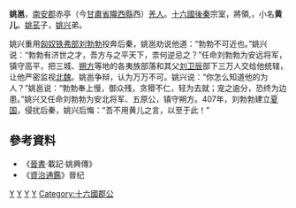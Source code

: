 '''姚邕'''，[[南安郡|南安郡]]赤亭（今[[甘肅省|甘肅省]][[隴西縣|隴西縣]]西）[[羌人|羌人]]。[[十六國|十六國]][[後秦|後秦]]宗室，將領,，小名'''黄儿'''。[[姚苌|姚苌]]子，[[姚兴|姚兴]]弟。

姚兴重用[[匈奴|匈奴]][[铁弗部|铁弗部]][[刘勃勃|刘勃勃]]投奔后秦，姚邕劝说他道：“勃勃不可近也。”姚兴说：“勃勃有济世之才，吾方与之平天下，柰何逆忌之？”任命刘勃勃为安远将军，镇守高平，把三城、[[朔方|朔方]]等地的各夷族部落和其父[[刘卫辰|刘卫辰]]部下三万人交给他统辖，让他严密监视[[北魏|北魏]]。姚邕争辩，认为万万不可。姚兴说：“你怎么知道他的为人？”姚邕说：“勃勃奉上慢，御众残，贪猾不仁，轻为去就；宠之逾分，恐终为边患。”姚兴又任命刘勃勃为安北将军、五原公，镇守朔方。407年，刘勃勃建立[[夏国|夏国]]，侵扰后秦，姚兴后悔：“吾不用黄儿之言，以至于此！”
== 參考資料 ==
*《[[晉書|晉書]]·載記·姚興傳》
*《[[資治通鑑|資治通鑑]]》晉纪

[[Category:五胡十六国军事人物|Y]]
[[Category:后秦宗室|Y]]
[[Category:羌族人|Y]]
[[Category:姚姓|Y]]
[[Category:十六國郡公|Category:十六國郡公]]